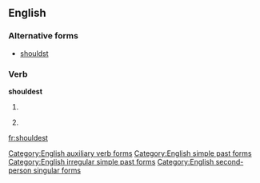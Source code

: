 ==English==

===Alternative forms===
*[[shouldst]]

===Verb===
'''shouldest'''

# {{context|archaic|lang=en}} {{second-person singular of|shall}}
# {{alternative spelling of|shouldst}}

[[Category:English auxiliary verb forms]]
[[Category:English simple past forms]]
[[Category:English irregular simple past forms]]
[[Category:English second-person singular forms]]

[[fr:shouldest]]